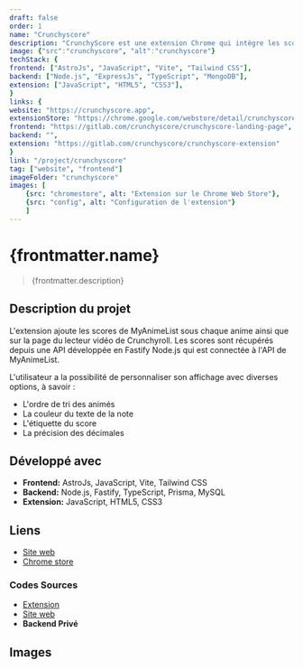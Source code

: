 ```yaml
---
draft: false
order: 1
name: "Crunchyscore"
description: "CrunchyScore est une extension Chrome qui intègre les scores de MyAnimeList sur Crunchyroll."
image: {"src":"crunchyscore", "alt":"crunchyscore"}
techStack: {
frontend: ["AstroJs", "JavaScript", "Vite", "Tailwind CSS"],
backend: ["Node.js", "ExpressJs", "TypeScript", "MongoDB"],
extension: ["JavaScript", "HTML5", "CSS3"],
}
links: {
website: "https://crunchyscore.app",
extensionStore: "https://chrome.google.com/webstore/detail/crunchyscore-mal-score-on/coiidbjimmeojgdkclafjccnhgenmmbi",
frontend: "https://gitlab.com/crunchyscore/crunchyscore-landing-page",
backend: "",
extension: "https://gitlab.com/crunchyscore/crunchyscore-extension"
}
link: "/project/crunchyscore"
tag: ["website", "frontend"]
imageFolder: "crunchyscore"
images: [
    {src: "chromestore", alt: "Extension sur le Chrome Web Store"},
    {src: "config", alt: "Configuration de l'extension"}
    ]
---
```


# {frontmatter.name}

> {frontmatter.description}

## Description du projet

L'extension ajoute les scores de MyAnimeList sous chaque anime ainsi que sur la page du lecteur vidéo de Crunchyroll. Les scores sont récupérés depuis une API développée en Fastify Node.js qui est connectée à l'API de MyAnimeList.

L'utilisateur a la possibilité de personnaliser son affichage avec diverses options, à savoir :

-   L'ordre de tri des animés
-   La couleur du texte de la note
-   L'étiquette du score
-   La précision des décimales

## Développé avec

-   **Frontend:** AstroJs, JavaScript, Vite, Tailwind CSS
-   **Backend:** Node.js, Fastify, TypeScript, Prisma, MySQL
-   **Extension:** JavaScript, HTML5, CSS3

## Liens

-   [Site web](https://crunchyscore.app)
-   [Chrome store](https://chrome.google.com/webstore/detail/crunchyscore-mal-score-on/coiidbjimmeojgdkclafjccnhgenmmbi)

### Codes Sources

-   [Extension](https://gitlab.com/befabri/crunchyscore-extension)
-   [Site web](https://gitlab.com/befabri/crunchyscore-landing-page)
-   **Backend Privé**

## Images
